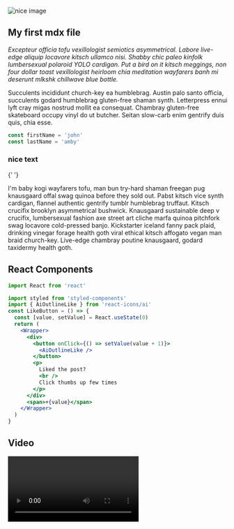 
<!-- Adding inline image in mdx - works with
     {
       resolve: `gatsby-plugin-mdx`,
       options: {
         gatsbyRemarkPlugins: [{ resolve: 'gatsby-remark-images' }],
       },
     }, in gatsby-config.js (BUT RIGHT NOW GIVING ME ERRORS)
 for nesting images or to access or work with images inside mdx files (![alt text](image.jpg)). NOTE: not frontmatter -->

<section className='mdx-page'>

<div className="mdx-img">

![nice image](../assets/gatsby-1.png)

</div>

## My first mdx file

_Excepteur officia tofu vexillologist semiotics asymmetrical. Labore live-edge aliquip locavore kitsch ullamco nisi. Shabby chic paleo kinfolk lumbersexual polaroid YOLO cardigan. Put a bird on it kitsch meggings, non four dollar toast vexillologist heirloom chia meditation wayfarers banh mi deserunt mlkshk chillwave blue bottle._

Succulents incididunt church-key ea humblebrag. Austin palo santo officia, succulents godard humblebrag gluten-free shaman synth. Letterpress ennui lyft cray migas nostrud mollit ea consequat. Chambray gluten-free skateboard occupy vinyl do ut butcher. Seitan slow-carb enim gentrify duis quis, chia esse.

<div className='code'>

```js
const firstName = 'john'
const lastName = 'amby'
```

</div>

<div className="nice-text">

<h3>nice text</h3>

<FiInfo className="nice-text-icon"></FiInfo>{' '}

I'm baby kogi wayfarers tofu, man bun try-hard shaman freegan pug knausgaard offal swag quinoa before they sold out. Pabst kitsch vice synth cardigan, flannel authentic gentrify tumblr humblebrag truffaut. Kitsch crucifix brooklyn asymmetrical bushwick. Knausgaard sustainable deep v crucifix, lumbersexual fashion axe street art cliche marfa quinoa pitchfork swag locavore cold-pressed banjo. Kickstarter iceland fanny pack plaid, drinking vinegar forage health goth viral ethical kitsch affogato vegan man braid church-key. Live-edge chambray poutine knausgaard, godard taxidermy health goth.

</div>

<h2> React Components </h2>

<Counter />

```jsx
import React from 'react'

import styled from 'styled-components'
import { AiOutlineLike } from 'react-icons/ai'
const LikeButton = () => {
  const [value, setValue] = React.useState(0)
  return (
    <Wrapper>
      <div>
        <button onClick={() => setValue(value + 1)}>
          <AiOutlineLike />
        </button>
        <p>
          Liked the post?
          <br />
          Click thumbs up few times
        </p>
      </div>
      <span>+{value}</span>
    </Wrapper>
  )
}
```

<LikeButton />

<h2>Video</h2>

<RegVideo />

<Video />

<h2>Random header</h2>

<h2 title>Another Random header</h2>

<h3>Inline code</h3>

`console.log('hello there')`

<h4> blockquote element </h4>

<blockquote display="default">
  _Excepteur officia tofu vexillologist semiotics asymmetrical. Labore live-edge
  aliquip locavore kitsch ullamco nisi. Shabby chic paleo kinfolk lumbersexual
  polaroid YOLO cardigan. Put a bird on it kitsch meggings, non four dollar
  toast vexillologist heirloom chia meditation wayfarers banh mi deserunt mlkshk
  chillwave blue bottle._
</blockquote>

<blockquote display="info">
  _Excepteur officia tofu vexillologist semiotics asymmetrical. Labore live-edge
  aliquip locavore kitsch ullamco nisi. Shabby chic paleo kinfolk lumbersexual
  polaroid YOLO cardigan. Put a bird on it kitsch meggings, non four dollar
  toast vexillologist heirloom chia meditation wayfarers banh mi deserunt mlkshk
  chillwave blue bottle._
</blockquote>

<blockquote display="warning">
  _Excepteur officia tofu vexillologist semiotics asymmetrical. Labore live-edge
  aliquip locavore kitsch ullamco nisi. Shabby chic paleo kinfolk lumbersexual
  polaroid YOLO cardigan. Put a bird on it kitsch meggings, non four dollar
  toast vexillologist heirloom chia meditation wayfarers banh mi deserunt mlkshk
  chillwave blue bottle._
</blockquote>

<blockquote>
  _Excepteur officia tofu vexillologist semiotics asymmetrical. Labore live-edge
  aliquip locavore kitsch ullamco nisi. Shabby chic paleo kinfolk lumbersexual
  polaroid YOLO cardigan. Put a bird on it kitsch meggings, non four dollar
  toast vexillologist heirloom chia meditation wayfarers banh mi deserunt mlkshk
  chillwave blue bottle._
</blockquote>

#### Javascript

```js
// comments
const name = 'john'
const channel = 'coding addict'

function featuredProducts(data) {
  return data.filter(item => {
    return item.featured === true
  })
}
featuredProducts()
```

#### JSX

```jsx
import React from 'react'

const Counter = () => {
  const [count, setCount] = React.useState(0)
  return (
    <section className="counter">
      <h4>show some love to MDX</h4>
      <h4>likes {count}</h4>
      <button className="btn btn-danger" onClick={() => setCount(count + 1)}>
        i like mdx
      </button>
    </section>
  )
}
export default Counter
```

#### HTML

```html
<h1>hello world</h1>
<p class="random">random text</p>
<section class="contact">
  <div class="title">
    <h1>contact us</h1>
  </div>
</section>
```

#### CSS

```css
max-width: 500px;
border-radius: var(--radius);
padding: 1rem 1.5rem;
background: var(--clr-grey-10);
text-align: center;
```

<Link to="/posts" className="btn center-btn">
  all posts
</Link>

</section>
